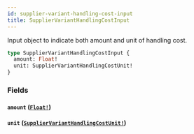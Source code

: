```yaml
---
id: supplier-variant-handling-cost-input
title: SupplierVariantHandlingCostInput
---
```


Input object to indicate both amount and unit of handling cost.

```graphql
type SupplierVariantHandlingCostInput {
  amount: Float!
  unit: SupplierVariantHandlingCostUnit!
}
```

### Fields

#### `amount` ([`Float!`](/developers/supplier-apis/supply-api/graphql/reference/scalars/float))

#### `unit` ([`SupplierVariantHandlingCostUnit!`](/developers/supplier-apis/supply-api/graphql/reference/enums/supplier-variant-handling-cost-unit))

